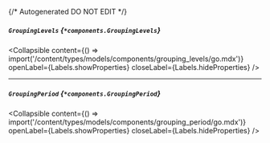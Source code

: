 {/* Autogenerated DO NOT EDIT  */}

##### `GroupingLevels` *{`*components.GroupingLevels`}*

<Collapsible content={() => import('/content/types/models/components/grouping_levels/go.mdx')} openLabel={Labels.showProperties} closeLabel={Labels.hideProperties} />


---
##### `GroupingPeriod` *{`*components.GroupingPeriod`}*

<Collapsible content={() => import('/content/types/models/components/grouping_period/go.mdx')} openLabel={Labels.showProperties} closeLabel={Labels.hideProperties} />



